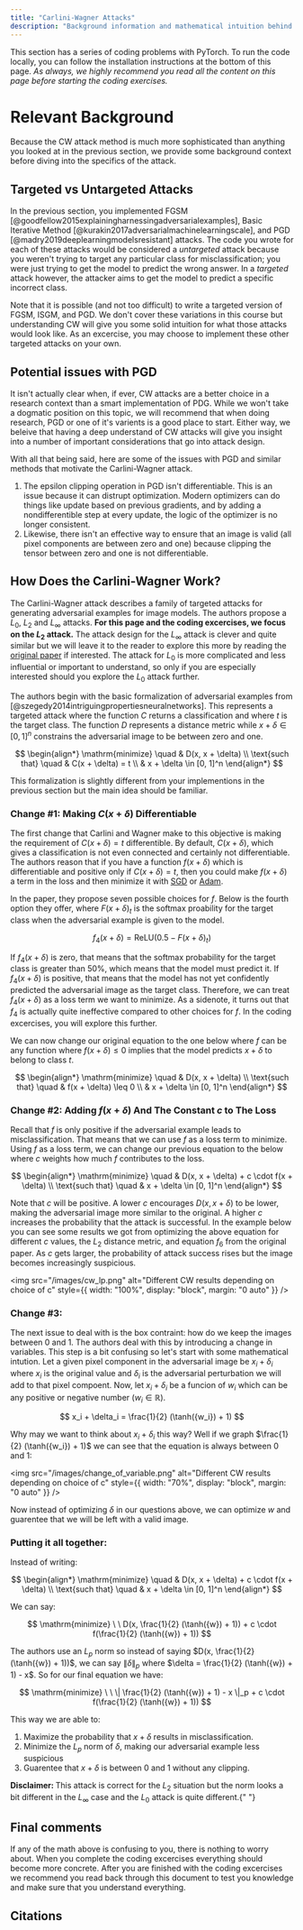 ```yaml
---
title: "Carlini-Wagner Attacks"
description: "Background information and mathematical intuition behind Carlini-Wager adversarial attacks."
---
```


This section has a series of coding problems with PyTorch. To run the code locally, you can follow the
installation instructions at the bottom of this page. _As always, we highly recommend you read
all the content on this page before starting the coding exercises._

<ExerciseButtons
  githubUrl="https://github.com/zroe1/xlab-ai-security/blob/main/working/robust_bench.ipynb"
  colabUrl="https://colab.research.google.com/github/zroe1/xlab-ai-security/blob/main/working/robust_bench.ipynb"
/>

# Relevant Background

Because the CW attack method is much more sophisticated than anything you looked at
in the previous section, we provide some background context before diving into the specifics
of the attack.

## Targeted vs Untargeted Attacks

In the previous section, you implemented FGSM [@goodfellow2015explainingharnessingadversarialexamples], Basic Iterative Method [@kurakin2017adversarialmachinelearningscale],
and PGD [@madry2019deeplearningmodelsresistant] attacks. The code you wrote for each of these attacks would be
considered a _untargeted_ attack because you weren't trying to target any particular class
for misclassification; you were just trying to get the model to predict the wrong answer.
In a _targeted_ attack however, the attacker aims to get the model to predict a specific incorrect class.

Note that it is possible (and not too difficult) to write a targeted version of
FGSM, ISGM, and PGD. We don't cover these variations in this course but understanding
CW will give you some solid intuition for what those attacks would look like.
As an excercise, you may choose to implement these other targeted attacks on your own.

## Potential issues with PGD

It isn't actually clear when, if ever, CW attacks are a better choice in a research context than a smart implementation
of PDG. While we won't take a dogmatic position on this topic, we will recommend that
when doing research, PGD or one of it's varients is a good place to start.
Either way, we beleive that having a deep understand of CW attacks will give
you insight into a number of important considerations that go into attack design.

With all that being said, here are some of the issues with PGD and similar methods
that motivate the Carlini-Wagner attack.

1. The epsilon clipping operation in PGD isn't differentiable. This is an issue because it
   can distrupt optimization. Modern optimizers can do things like update based on previous
   gradients, and by adding a nondifferentible step at every update, the logic of the optimizer
   is no longer consistent.
2. Likewise, there isn't an effective way to ensure that an image is valid
   (all pixel components are between zero and one) because clipping the tensor
   between zero and one is not differentiable.

## How Does the Carlini-Wagner Work?

The Carlini-Wagner attack describes a family of targeted attacks for generating
adversarial examples for image models. The authors propose a $L_0$, $L_2$ and $L_\infty$
attacks. **For this page and the coding excercises, we focus on the $L_2$ attack.** The attack design
for the $L_\infty$ attack is clever and quite similar but we will leave it to the
reader to explore this more by reading the [original paper](https://arxiv.org/pdf/1608.04644) if interested.
The attack for $L_0$ is more complicated and less influential or important to understand, so only if you are
especially interested should you explore the $L_0$ attack further.

The authors begin with the basic formalization of adversarial examples from [@szegedy2014intriguingpropertiesneuralnetworks].
This represents a targeted attack where the function $C$ returns a classification and where $t$ is the target class.
The function $D$ represents a distance metric while $x + \delta \in [0, 1]^n$ constrains the adversarial image to be
between zero and one.

$$
\begin{align*}
\mathrm{minimize} \quad & D(x, x + \delta) \\
\text{such that} \quad & C(x + \delta) = t \\
& x + \delta \in [0, 1]^n
\end{align*}
$$

This formalization is slightly different from your implementions in the previous
section but the main idea should be familiar.

### Change #1: Making $C(x + \delta)$ Differentiable

The first change that Carlini and Wagner make to this objective is making the
requirement of $C(x + \delta) = t$ differentible. By default, $C(x + \delta)$, which
gives a classification is not even connected and certainly not differentiable.
The authors reason that
if you have a function $f(x + \delta)$ which is differentiable and positive only if $C(x + \delta) = t$,
then you could make $f(x + \delta)$ a term in the loss and then minimize it with
[SGD](https://docs.pytorch.org/docs/stable/generated/torch.optim.SGD.html) or
[Adam](https://docs.pytorch.org/docs/stable/generated/torch.optim.Adam.html).

In the paper, they propose seven possible choices for $f$. Below is the fourth
option they offer, where
$F(x + \delta)_t$ is the softmax proability for the target class when the adversarial
example is given to the model.

$$
f_4(x + \delta) = \mathrm{ReLU}(0.5 - F(x + \delta)_t)
$$

If $f_4(x + \delta)$ is zero, that means that the softmax probability for the target
class is greater than 50%, which means that the model must predict it. If $f_4(x + \delta)$
is positive, that means that the model has not yet confidently predicted the adversarial
image as the target class. Therefore, we can treat $f_4(x + \delta)$ as a loss term we want to minimize.
As a sidenote, it turns out that $f_4$ is actually quite ineffective compared to other choices for
$f$. In the coding excercises, you will explore this further.

We can now change our original equation to the one below where $f$ can be any function where $f(x + \delta) \leq 0$ implies that the model predicts
$x + \delta$ to belong to class $t$.

$$
\begin{align*}
\mathrm{minimize} \quad & D(x, x + \delta) \\
\text{such that} \quad & f(x + \delta) \leq 0 \\
& x + \delta \in [0, 1]^n
\end{align*}
$$

### Change #2: Adding $f(x + \delta)$ And The Constant $c$ to The Loss

Recall that $f$ is only positive if the adversarial example leads to misclassification.
That means that we can use $f$ as a loss term to minimize. Using $f$ as a loss term,
we can change our previous equation to the below where $c$ weights how much $f$
contributes to the loss.

$$
\begin{align*}
\mathrm{minimize} \quad & D(x, x + \delta) + c \cdot f(x + \delta) \\
\text{such that} \quad & x + \delta \in [0, 1]^n
\end{align*}
$$

Note that $c$ will be positive. A lower $c$ encourages $D(x, x + \delta)$ to
be lower, making the adversarial image more similar to the original. A higher $c$
increases the probability that the attack is successful. In the example below
you can see some results we got from optimizing the above equation for different
$c$ values, the $L_2$ distance metric, and equation $f_6$ from the original paper.
As $c$ gets larger, the probability of attack success rises but the image becomes
increasingly suspicious.

<img
  src="/images/cw_lp.png"
  alt="Different CW results depending on choice of c"
  style={{ width: "100%", display: "block", margin: "0 auto" }}
/>

### Change #3:

The next issue to deal with is the box contraint: how do we keep the images between
0 and 1. The authors deal with this by introducing a change in variables. This step
is a bit confusing so let's start with some mathematical intution. Let a given
pixel component in the adversarial image be $x_i + \delta_i$ where $x_i$ is the original
value and $\delta_i$ is the adversarial perturbation we will add to that pixel compoent.
Now, let $x_i + \delta_i$ be a funcion of $w_i$ which can be any positive
or negative number ($w_i \in \mathbb{R}$).

$$
x_i + \delta_i = \frac{1}{2} (\tanh({w_i}) + 1)
$$

Why may we want to think about $x_i + \delta_i$ this way? Well if we graph
$\frac{1}{2} (\tanh({w_i}) + 1)$ we can see that the equation is always between
0 and 1:

<img
  src="/images/change_of_variable.png"
  alt="Different CW results depending on choice of c"
  style={{ width: "70%", display: "block", margin: "0 auto" }}
/>

Now instead of optimizing $\delta$ in our questions above, we can optimize $w$
and guarentee that we will be left with a valid image.

### Putting it all together:

Instead of writing:

$$
\begin{align*}
\mathrm{minimize} \quad & D(x, x + \delta) + c \cdot f(x + \delta) \\
\text{such that} \quad & x + \delta \in [0, 1]^n
\end{align*}
$$

We can say:

$$
\mathrm{minimize} \ \   D(x, \frac{1}{2} (\tanh({w}) + 1)) + c \cdot f(\frac{1}{2} (\tanh({w}) + 1))
$$

The authors use an $L_p$ norm so instead of saying $D(x, \frac{1}{2} (\tanh({w}) + 1))$,
we can say $\| \delta \|_p$ where $\delta = \frac{1}{2} (\tanh({w}) + 1) - x$. So for our final
equation we have:

$$
\mathrm{minimize} \ \   \| \frac{1}{2} (\tanh({w}) + 1) - x \|_p + c \cdot f(\frac{1}{2} (\tanh({w}) + 1))
$$

This way we are able to:

1. Maximize the probability that $x + \delta$ results in misclassification.
2. Minimize the $L_p$ norm of $\delta$, making our adversarial example less suspicious
3. Guarentee that $x + \delta$ is between 0 and 1 without any clipping.

<b>Disclaimer: </b>This attack is correct for the $L_2$ situation but the norm looks a bit different
in the $L_\infty$ case and the $L_0$ attack is quite different.{" "}

## Final comments

If any of the math above is confusing to you, there is nothing to worry about.
When you complete the coding excercises everything should become more concrete.
After you are finished with the coding excercises we recommend you read back through
this document to test you knowledge and make sure that you understand everything.

## Citations
